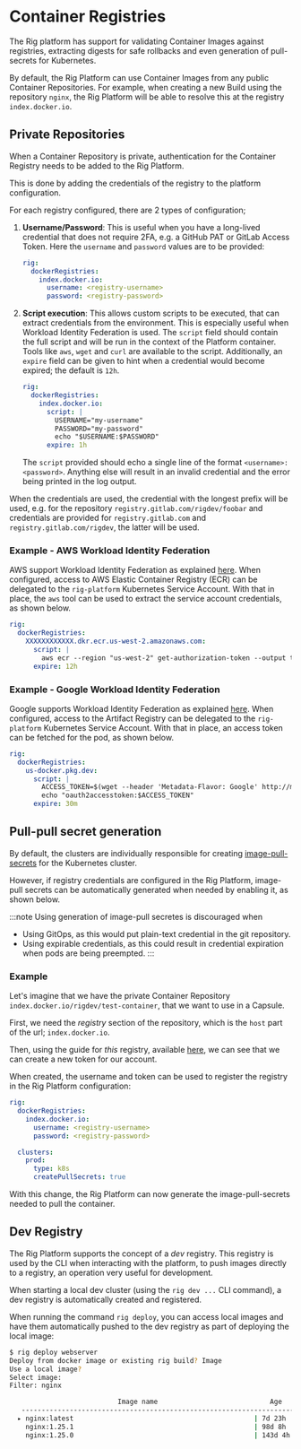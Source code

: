
# Container Registries

The Rig platform has support for validating Container Images against registries, extracting digests for safe rollbacks and even generation of pull-secrets for Kubernetes.

By default, the Rig Platform can use Container Images from any public Container Repositories.
For example, when creating a new Build using the repository `nginx`, the Rig Platform will be able to resolve this at the registry `index.docker.io`.

## Private Repositories

When a Container Repository is private, authentication for the Container Registry needs to be added to the Rig Platform.

This is done by adding the credentials of the registry to the platform configuration.

For each registry configured, there are 2 types of configuration;

1. **Username/Password**: This is useful when you have a long-lived credential that does not require 2FA, e.g. a GitHub PAT or GitLab Access Token.
  Here the `username` and `password` values are to be provided:
    ```yaml title="Helm values - Platform"
    rig:
      dockerRegistries:
        index.docker.io:
          username: <registry-username>
          password: <registry-password>
    ```
2. **Script execution**:
    This allows custom scripts to be executed, that can extract credentials from the environment. This is especially useful when Workload Identity Federation is used.
    The `script` field should contain the full script and will be run in the context of the Platform container. Tools like `aws`, `wget` and `curl` are available to the script.
    Additionally, an `expire` field can be given to hint when a credential would become expired; the default is `12h`.
    ```yaml title="Helm values - Platform"
    rig:
      dockerRegistries:
        index.docker.io:
          script: |
            USERNAME="my-username"
            PASSWORD="my-password"
            echo "$USERNAME:$PASSWORD"
          expire: 1h
    ```
    The `script` provided should echo a single line of the format `<username>:<password>`. Anything else will result in an invalid credential and the error being printed in the log output.

When the credentials are used, the credential with the longest prefix will be used, e.g. for the repository `registry.gitlab.com/rigdev/foobar` and credentials are provided for `registry.gitlab.com` and `registry.gitlab.com/rigdev`, the latter will be used.

### Example - AWS Workload Identity Federation

AWS support Workload Identity Federation as explained [here](https://docs.aws.amazon.com/eks/latest/userguide/service-accounts.html#service-accounts-iam). When configured, access to AWS Elastic Container Registry (ECR) can
be delegated to the `rig-platform` Kubernetes Service Account. With that in place, the `aws` tool can be used to extract the service account credentials, as shown below.

```yaml title="Helm values - Platform"
rig:
  dockerRegistries:
    XXXXXXXXXXXX.dkr.ecr.us-west-2.amazonaws.com:
      script: |
        aws ecr --region "us-west-2" get-authorization-token --output text --query 'authorizationData[].authorizationToken' | base64 -d
      expire: 12h
```

### Example - Google Workload Identity Federation

Google supports Workload Identity Federation as explained [here](https://cloud.google.com/kubernetes-engine/docs/how-to/workload-identity). When configured, access to the Artifact Registry can
be delegated to the `rig-platform` Kubernetes Service Account. With that in place, an access token can be fetched for the pod, as shown below.

```yaml title="Helm values - Platform"
rig:
  dockerRegistries:
    us-docker.pkg.dev:
      script: |
        ACCESS_TOKEN=$(wget --header 'Metadata-Flavor: Google' http://metadata.google.internal/computeMetadata/v1/instance/service-accounts/default/token -q -O - | grep -Eo '"access_token":.*?[^\\]",' | cut -d '"' -f 4)
        echo "oauth2accesstoken:$ACCESS_TOKEN"
      expire: 30m
```

## Pull-pull secret generation

By default, the clusters are individually responsible for creating [image-pull-secrets](https://kubernetes.io/docs/tasks/configure-pod-container/pull-image-private-registry/#create-a-secret-by-providing-credentials-on-the-command-line) for the Kubernetes cluster.

However, if registry credentials are configured in the Rig Platform, image-pull secrets can be automatically generated when needed by enabling it, as shown below.

:::note
Using generation of image-pull secretes is discouraged when
* Using GitOps, as this would put plain-text credential in the git repository.
* Using expirable credentials, as this could result in credential expiration when pods are being preempted.
:::

### Example

Let's imagine that we have the private Container Repository `index.docker.io/rigdev/test-container`, that we want to use in a Capsule.

First, we need the _registry_ section of the repository, which is the `host` part of the url; `index.docker.io`.

Then, using the guide for _this_ registry, available [here](https://docs.docker.com/security/for-developers/access-tokens/), we can see that we can create a new token for our account.

When created, the username and token can be used to register the registry in the Rig Platform configuration:

```yaml title="Helm values - Platform"
rig:
  dockerRegistries:
    index.docker.io:
      username: <registry-username>
      password: <registry-password>

  clusters:
    prod:
      type: k8s
      createPullSecrets: true

```

With this change, the Rig Platform can now generate the image-pull-secrets needed to pull the container.

## Dev Registry

The Rig Platform supports the concept of a _dev_ registry. This registry is used by the CLI when interacting with the platform, to push images directly to a registry, an operation very useful for development.

When starting a local dev cluster (using the `rig dev ...` CLI command), a dev registry is automatically created and registered.

When running the command `rig deploy`, you can access local images and have them automatically pushed to the dev registry as part of deploying the local image:

<Tabs>
  <TabItem value="cli" label="CLI">

```sh
$ rig deploy webserver
Deploy from docker image or existing rig build? Image
Use a local image?
Select image:
Filter: nginx

                           Image name                            Age
   ---------------------------------------------------------------------
  ▸ nginx:latest                                             | 7d 23h  |
    nginx:1.25.1                                             | 98d 8h  |
    nginx:1.25.0                                             | 143d 4h |
```

  </TabItem>
</Tabs>
